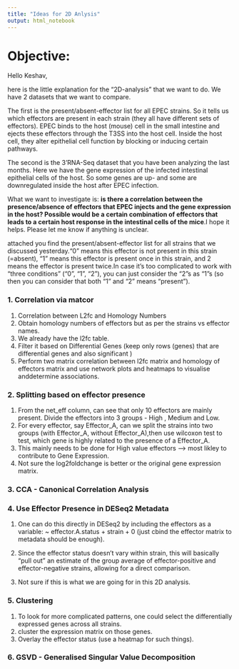 ```yaml
---
title: "Ideas for 2D Anlysis"
output: html_notebook
---
```

# Objective:

Hello Keshav,

here is the little explanation for the “2D-analysis” that we want to do. We have 2 datasets that we want to compare.

The first is the present/absent-effector list for all EPEC strains. So it tells us which effectors are present in each strain (they all have different sets of effectors). EPEC binds to the host (mouse) cell in the small intestine and ejects these effectors through the T3SS into the host cell. Inside the host cell, they alter epithelial cell function by blocking or inducing certain pathways.

The second is the 3’RNA-Seq dataset that you have been analyzing the last months. Here we have the gene expression of the infected intestinal epithelial cells of the host. So some genes are up- and some are downregulated inside the host after EPEC infection.

What we want to investigate is: **is there a correlation between the presence/absence of effectors that EPEC injects and the gene expression in the host? Possible would be a certain combination of effectors that leads to a certain host response in the intestinal cells of the mice**.I hope it helps. Please let me know if anything is unclear.

attached you find the present/absent-effector list for all strains that we discussed yesterday.“0” means this effector is not present in this strain (=absent), “1” means this effector is present once in this strain, and 2 means the effector is present twice.In case it’s too complicated to work with “three conditions” (“0”, “1”, “2”), you can just consider the “2”s as “1”s (so then you can consider that both “1” and “2” means “present”).


### 1. Correlation via matcor

1. Correlation between L2fc and Homology Numbers
2. Obtain homology numbers of effectors but as per the strains vs effector names.
3. We already have the l2fc table. 
4. Filter it based on Differential Genes (keep only rows (genes) that are differential genes and also significant )
5. Perform two matrix correlation between l2fc matrix and homology of effectors matrix and use network plots and heatmaps to visualise anddetermine associations.


### 2. Splitting based on effector presence

1. From the net_eff column, can see that only 10 effectors are mainly present. Divide the effectors into 3 groups - High , Medium and Low. 
2. For every effector, say Effector_A, can we split the strains into two groups (with Effector_A, without Effector_A),then use wilcoxon test to test, which gene is highly related to the presence of a Effector_A.
3. This mainly needs to be done for High value effectors --> most likley to contribute to Gene Expression.
4. Not sure the log2foldchange is better or the original gene expression matrix.

### 3. CCA - Canonical Correlation Analysis

### 4. Use Effector Presence in DESeq2 Metadata

1. One can do this directly in DESeq2 by including the effectors as a variable: ~ effector.A.status + strain + 0 (just cbind the effector matrix to metadata should be enough). 

2. Since the effector status doesn't vary within strain, this will basically "pull out" an estimate of the group average of effector-positive and effector-negative strains, allowing for a direct comparison.

3. Not sure if this is what we are going for in this 2D analysis. 

### 5. Clustering

1. To look for more complicated patterns, one could select the differentially expressed genes across all strains.
2. cluster the expression matrix on those genes.
3. Overlay the effector status (use a heatmap for such things).

### 6. GSVD - Generalised Singular Value Decomposition
